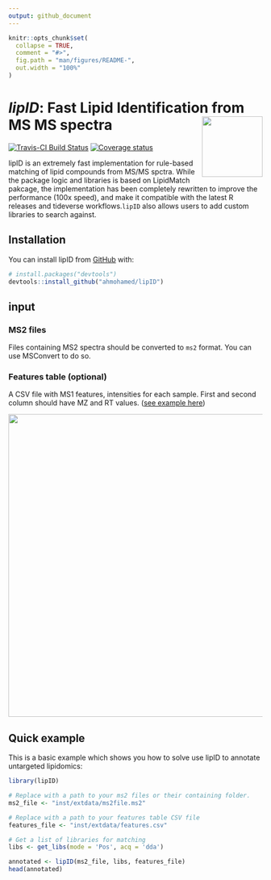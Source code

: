 ```yaml
---
output: github_document
---
```


<!-- README.md is generated from README.Rmd. Please edit that file -->

```r
knitr::opts_chunk$set(
  collapse = TRUE,
  comment = "#>",
  fig.path = "man/figures/README-",
  out.width = "100%"
)
```
# *lipID*: Fast Lipid Identification from MS MS spectra <img src="man/figures/logo.png" align="right" alt="" width="120" />


<!-- badges: start -->
[![Travis-CI Build Status](https://travis-ci.org/ahmohamed/lipidr.svg?branch=master)](https://travis-ci.org/ahmohamed/lipID)
[![Coverage status](https://codecov.io/gh/ahmohamed/lipID/branch/master/graph/badge.svg)](https://codecov.io/github/ahmohamed/lipID?branch=master)
<!-- badges: end -->

lipID is an extremely fast implementation for rule-based matching of
lipid compounds from MS/MS spctra. While the package logic and libraries
is based on LipidMatch pakcage, the implementation has been completely
rewritten to improve the performance (100x speed), and make it compatible
with the latest R releases and tideverse workflows.`lipID` also allows
users to add custom libraries to search against.

## Installation

You can install lipID from [GitHub](https://github.com/lipID) with:

``` r
# install.packages("devtools")
devtools::install_github("ahmohamed/lipID")
```
## input
### MS2 files
Files containing MS2 spectra should be converted to `ms2` format. You can use MSConvert to do so.

### Features table (optional)
A CSV file with MS1 features, intensities for each sample. First and second column should have MZ and RT values. ([see example here](inst/extdata/features.csv))

<img src="man/figures/feature_table.png" width="600">

## Quick example

This is a basic example which shows you how to solve use lipID to annotate untargeted lipidomics:

```r
library(lipID)

# Replace with a path to your ms2 files or their containing folder.
ms2_file <- "inst/extdata/ms2file.ms2"

# Replace with a path to your features table CSV file
features_file <- "inst/extdata/features.csv"

# Get a list of libraries for matching
libs <- get_libs(mode = 'Pos', acq = 'dda')

annotated <- lipID(ms2_file, libs, features_file)
head(annotated)
```

